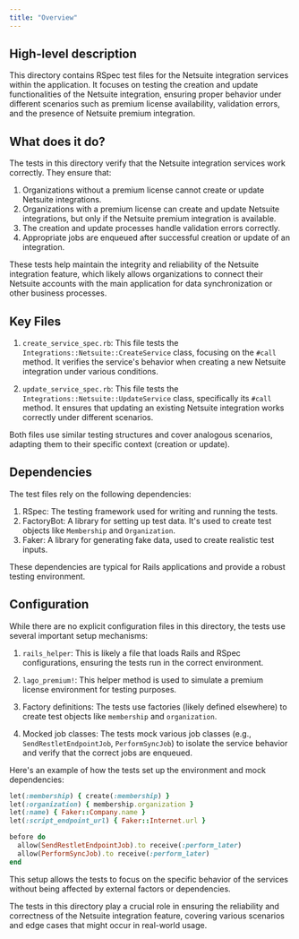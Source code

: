 ```yaml
---
title: "Overview"
---
```


## High-level description
This directory contains RSpec test files for the Netsuite integration services within the application. It focuses on testing the creation and update functionalities of the Netsuite integration, ensuring proper behavior under different scenarios such as premium license availability, validation errors, and the presence of Netsuite premium integration.

## What does it do?
The tests in this directory verify that the Netsuite integration services work correctly. They ensure that:

1. Organizations without a premium license cannot create or update Netsuite integrations.
2. Organizations with a premium license can create and update Netsuite integrations, but only if the Netsuite premium integration is available.
3. The creation and update processes handle validation errors correctly.
4. Appropriate jobs are enqueued after successful creation or update of an integration.

These tests help maintain the integrity and reliability of the Netsuite integration feature, which likely allows organizations to connect their Netsuite accounts with the main application for data synchronization or other business processes.

## Key Files

1. `create_service_spec.rb`:
   This file tests the `Integrations::Netsuite::CreateService` class, focusing on the `#call` method. It verifies the service's behavior when creating a new Netsuite integration under various conditions.

2. `update_service_spec.rb`:
   This file tests the `Integrations::Netsuite::UpdateService` class, specifically its `#call` method. It ensures that updating an existing Netsuite integration works correctly under different scenarios.

Both files use similar testing structures and cover analogous scenarios, adapting them to their specific context (creation or update).

## Dependencies
The test files rely on the following dependencies:

1. RSpec: The testing framework used for writing and running the tests.
2. FactoryBot: A library for setting up test data. It's used to create test objects like `Membership` and `Organization`.
3. Faker: A library for generating fake data, used to create realistic test inputs.

These dependencies are typical for Rails applications and provide a robust testing environment.

## Configuration
While there are no explicit configuration files in this directory, the tests use several important setup mechanisms:

1. `rails_helper`: This is likely a file that loads Rails and RSpec configurations, ensuring the tests run in the correct environment.

2. `lago_premium!`: This helper method is used to simulate a premium license environment for testing purposes.

3. Factory definitions: The tests use factories (likely defined elsewhere) to create test objects like `membership` and `organization`.

4. Mocked job classes: The tests mock various job classes (e.g., `SendRestletEndpointJob`, `PerformSyncJob`) to isolate the service behavior and verify that the correct jobs are enqueued.

Here's an example of how the tests set up the environment and mock dependencies:

```ruby
let(:membership) { create(:membership) }
let(:organization) { membership.organization }
let(:name) { Faker::Company.name }
let(:script_endpoint_url) { Faker::Internet.url }

before do
  allow(SendRestletEndpointJob).to receive(:perform_later)
  allow(PerformSyncJob).to receive(:perform_later)
end
```

This setup allows the tests to focus on the specific behavior of the services without being affected by external factors or dependencies.

The tests in this directory play a crucial role in ensuring the reliability and correctness of the Netsuite integration feature, covering various scenarios and edge cases that might occur in real-world usage.
